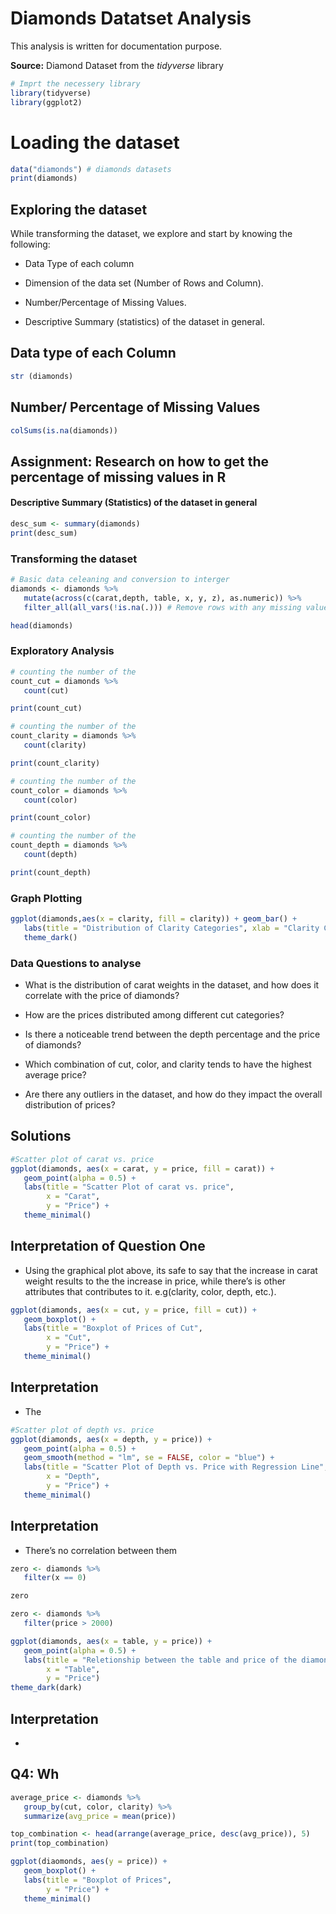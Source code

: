 # Diamonds Datatset Analysis

This analysis is written for documentation purpose.

**Source:** Diamond Dataset from the *tidyverse* library

```r
# Imprt the necessery library
library(tidyverse)
library(ggplot2)
```

# Loading the dataset

```r
data("diamonds") # diamonds datasets
print(diamonds)
```

## Exploring the dataset

While transforming the dataset, we explore and start by knowing the following:

-   Data Type of each column

-   Dimension of the data set (Number of Rows and Column).

-   Number/Percentage of Missing Values.

-   Descriptive Summary (statistics) of the dataset in general.

## Data type of each Column

```r

str (diamonds)

```

## Number/ Percentage of Missing Values

```r
colSums(is.na(diamonds))
```

## Assignment: Research on how to get the percentage of missing values in R

#### Descriptive Summary (Statistics) of the dataset in general

```r
desc_sum <- summary(diamonds)
print(desc_sum)
```

### Transforming the dataset

```r
# Basic data celeaning and conversion to interger
diamonds <- diamonds %>% 
   mutate(across(c(carat,depth, table, x, y, z), as.numeric)) %>% 
   filter_all(all_vars(!is.na(.))) # Remove rows with any missing values
```

```r
head(diamonds)
```

### Exploratory Analysis

```r
# counting the number of the 
count_cut = diamonds %>%
   count(cut)

print(count_cut)
```

```r
# counting the number of the 
count_clarity = diamonds %>%
   count(clarity)

print(count_clarity)
```

```r
# counting the number of the 
count_color = diamonds %>%
   count(color)

print(count_color)
```

```r
# counting the number of the 
count_depth = diamonds %>%
   count(depth)

print(count_depth)
```

### Graph Plotting

```r
ggplot(diamonds,aes(x = clarity, fill = clarity)) + geom_bar() +
   labs(title = "Distribution of Clarity Categories", xlab = "Clarity Category") +
   theme_dark()
```

### Data Questions to analyse

-   What is the distribution of carat weights in the dataset, and how does it correlate with the price of diamonds?

-   How are the prices distributed among different cut categories?

-   Is there a noticeable trend between the depth percentage and the price of diamonds?

-   Which combination of cut, color, and clarity tends to have the highest average price?

-   Are there any outliers in the dataset, and how do they impact the overall distribution of prices?

## Solutions

```r
#Scatter plot of carat vs. price
ggplot(diamonds, aes(x = carat, y = price, fill = carat)) +
   geom_point(alpha = 0.5) +
   labs(title = "Scatter Plot of carat vs. price",
        x = "Carat",
        y = "Price") +
   theme_minimal()
```

## Interpretation of Question One

-   Using the graphical plot above, its safe to say that the increase in carat weight results to the the increase in price, while there's is other attributes that contributes to it. e.g(clarity, color, depth, etc.).

```r
ggplot(diamonds, aes(x = cut, y = price, fill = cut)) +
   geom_boxplot() +
   labs(title = "Boxplot of Prices of Cut",
        x = "Cut",
        y = "Price") +
   theme_minimal()
```

## Interpretation

-   The

```r
#Scatter plot of depth vs. price
ggplot(diamonds, aes(x = depth, y = price)) +
   geom_point(alpha = 0.5) +
   geom_smooth(method = "lm", se = FALSE, color = "blue") +
   labs(title = "Scatter Plot of Depth vs. Price with Regression Line",
        x = "Depth",
        y = "Price") +
   theme_minimal()
```

## Interpretation

-   There's no correlation between them

```r
zero <- diamonds %>% 
   filter(x == 0)

zero
```

```r
zero <- diamonds %>% 
   filter(price > 2000)


```

```r
ggplot(diamonds, aes(x = table, y = price)) +
   geom_point(alpha = 0.5) +
   labs(title = "Reletionship between the table and price of the diamonds", 
        x = "Table",
        y = "Price")
theme_dark(dark)
```

## Interpretation

-   

## Q4: Wh

```r
average_price <- diamonds %>% 
   group_by(cut, color, clarity) %>% 
   summarize(avg_price = mean(price))

top_combination <- head(arrange(average_price, desc(avg_price)), 5)
print(top_combination)
```

```r
ggplot(diaomonds, aes(y = price)) +
   geom_boxplot() +
   labs(title = "Boxplot of Prices",
        y = "Price") +
   theme_minimal()
```
